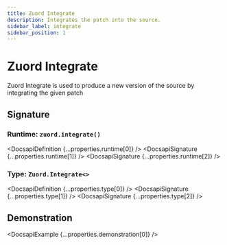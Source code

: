 ```yaml
---
title: Zuord Integrate
description: Integrates the patch into the source.
sidebar_label: integrate
sidebar_position: 1
---
```



# Zuord Integrate

Zuord Integrate is used to produce a new version of the source by integrating the given patch


## Signature

### Runtime: ```zuord.integrate()```

<DocsapiDefinition {...properties.runtime[0]} />
<DocsapiSignature {...properties.runtime[1]} />
<DocsapiSignature {...properties.runtime[2]} />

### Type: ```Zuord.Integrate<>```

<DocsapiDefinition {...properties.type[0]} />
<DocsapiSignature {...properties.type[1]} />
<DocsapiSignature {...properties.type[2]} />


## Demonstration

<DocsapiExample {...properties.demonstration[0]} />